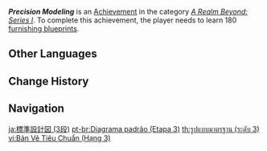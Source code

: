 {{Achievement Infobox
|title        = Precision Modeling
|id           = 81070
|order id     = 1071
|category     = A Realm Beyond: Series I
|description  = Learn 180 [[Furnishing Blueprints|furnishing blueprints]].
|requirements = 
|primogems    = 20
|tracking     = Tracks the total number of blueprints learned.
|topic        = 
|set          = Precision Modeling
|tier         = 3
|tiers_total  = 3
}}
'''''Precision Modeling''''' is an [[Achievement]] in the category ''[[A Realm Beyond: Series I]]''. To complete this achievement, the player needs to learn 180 [[Furnishing Blueprints|furnishing blueprints]].
<!--
==Trivia==

==Video Guides==
{{EVT
|video1   = 
|caption1 = 
}}
-->
==Other Languages==
{{Other Languages|Transclude=Precision Modeling}}

==Change History==
{{Change History|1.5}}
<!--
==References==
{{Reflist}}
-->
==Navigation==
{{Achievement Navbox}}

[[ja:標準設計図 (3段)]]
[[pt-br:Diagrama padrão (Etapa 3)]]
[[th:รูปแบบมาตรฐาน (ระดับ 3)]]
[[vi:Bản Vẽ Tiêu Chuẩn (Hạng 3)]]